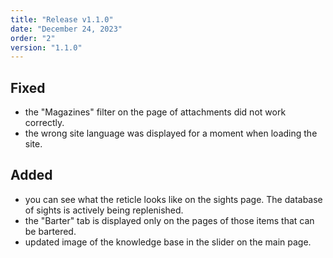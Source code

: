 ```yaml
---
title: "Release v1.1.0"
date: "December 24, 2023"
order: "2"
version: "1.1.0"
---
```


## Fixed
- the "Magazines" filter on the page of attachments did not work correctly.
- the wrong site language was displayed for a moment when loading the site.

## Added
- you can see what the reticle looks like on the sights page. The database of sights is actively being replenished.
- the "Barter" tab is displayed only on the pages of those items that can be bartered.
- updated image of the knowledge base in the slider on the main page.
